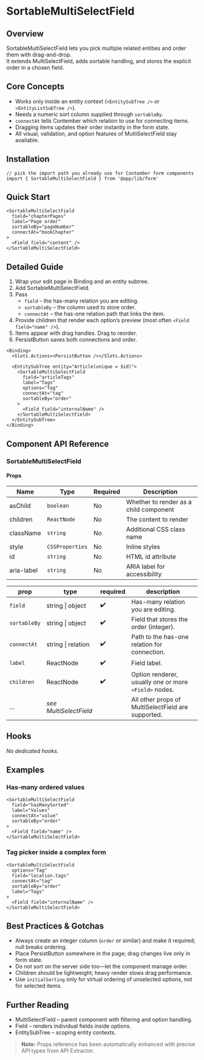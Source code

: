 # SortableMultiSelectField

## Overview
SortableMultiSelectField lets you pick multiple related entities and order them with drag-and-drop.  
It extends MultiSelectField, adds sortable handling, and stores the explicit order in a chosen field.

## Core Concepts
* Works only inside an entity context (`<EntitySubTree />` or `<EntityListSubTree />`).
* Needs a numeric sort column supplied through `sortableBy`.
* `connectAt` tells Contember which relation to use for connecting items.
* Dragging items updates their order instantly in the form state.
* All visual, validation, and option features of MultiSelectField stay available.

## Installation
```tsx
// pick the import path you already use for Contember form components
import { SortableMultiSelectField } from '@app/lib/form'
```

## Quick Start
```tsx
<SortableMultiSelectField
  field="chapterPages"
  label="Page order"
  sortableBy="pageNumber"
  connectAt="bookChapter"
>
  <Field field="content" />
</SortableMultiSelectField>
```

## Detailed Guide
1. Wrap your edit page in Binding and an entity subtree.
2. Add SortableMultiSelectField.
3. Pass  
   * `field` – the has-many relation you are editing.  
   * `sortableBy` – the column used to store order.  
   * `connectAt` – the has-one relation path that links the item.
4. Provide children that render each option’s preview (most often `<Field field="name" />`).
5. Items appear with drag handles. Drag to reorder.  
6. PersistButton saves both connections and order.

```tsx
<Binding>
  <Slots.Actions><PersistButton /></Slots.Actions>

  <EntitySubTree entity="Article(unique = $id)">
    <SortableMultiSelectField
      field="articleTags"
      label="Tags"
      options="Tag"
      connectAt="tag"
      sortableBy="order"
    >
      <Field field="internalName" />
    </SortableMultiSelectField>
  </EntitySubTree>
</Binding>
```

## Component API Reference

### SortableMultiSelectField
#### Props
| Name | Type | Required | Description |
|------|------|----------|-------------|
| asChild | `boolean` | No | Whether to render as a child component |
| children | `ReactNode` | No | The content to render |
| className | `string` | No | Additional CSS class name |
| style | `CSSProperties` | No | Inline styles |
| id | `string` | No | HTML id attribute |
| aria-label | `string` | No | ARIA label for accessibility |

| prop | type | required | description |
| ---- | ---- | -------- | ----------- |
| `field` | string &#124; object | ✔️ | Has-many relation you are editing. |
| `sortableBy` | string &#124; object | ✔️ | Field that stores the order (integer). |
| `connectAt` | string &#124; relation | ✔️ | Path to the has-one relation for connection. |
| `label` | ReactNode | ✔️ | Field label. |
| `children` | ReactNode | ✔️ | Option renderer, usually one or more `<Field>` nodes. |
| … | _see MultiSelectField_ | | All other props of MultiSelectField are supported. |

## Hooks
_No dedicated hooks._

## Examples
### Has-many ordered values
```tsx
<SortableMultiSelectField
  field="hasManySorted"
  label="Values"
  connectAt="value"
  sortableBy="order"
>
  <Field field="name" />
</SortableMultiSelectField>
```

### Tag picker inside a complex form
```tsx
<SortableMultiSelectField
  options="Tag"
  field="location.tags"
  connectAt="tag"
  sortableBy="order"
  label="Tags"
>
  <Field field="internalName" />
</SortableMultiSelectField>
```

## Best Practices & Gotchas
* Always create an integer column (`order` or similar) and make it required; null breaks ordering.
* Place PersistButton somewhere in the page; drag changes live only in form state.
* Do not sort on the server side too—let the component manage order.
* Children should be lightweight; heavy render slows drag performance.
* Use `initialSorting` only for virtual ordering of unselected options, not for selected items.

## Further Reading
* MultiSelectField – parent component with filtering and option handling.
* Field – renders individual fields inside options.
* EntitySubTree – scoping entity contexts.

<!-- End of Generated Documentation -->

> **Note:** Props reference has been automatically enhanced with precise API types from API Extractor.
